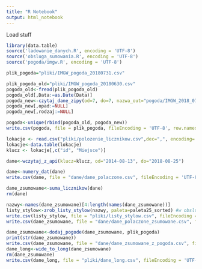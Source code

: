 ```yaml
---
title: "R Notebook"
output: html_notebook
---
```


Load stuff

```r
library(data.table)
source('ladowanie_danych.R', encoding = 'UTF-8')
source('obsluga_sumowania.R', encoding = 'UTF-8')
source('pogoda/imgw.R', encoding = 'UTF-8')
```

```r
plik_pogoda="pliki/IMGW_pogoda_20180731.csv"
```

```r
plik_pogoda_old="pliki/IMGW_pogoda_20180630.csv"
pogoda_old<-fread(plik_pogoda_old)
pogoda_old[,Data:=as.Date(Data)]
pogoda_new<-czytaj_dane_zipy(od=7, do=7, nazwa_out="pogoda/IMGW_2018_07.csv")
pogoda_new[,opad:=NULL]
pogoda_new[,rodzaj:=NULL]

pogoda<-unique(rbind(pogoda_old, pogoda_new))
write.csv(pogoda, file = plik_pogoda, fileEncoding = 'UTF-8', row.names = F)

```



```r
lokacje <- read.csv("pliki/polozenie_licznikow.csv",dec=",", encoding='UTF-8')
lokacje<-data.table(lokacje)
klucz <- lokacje[,c("id", "Miejsce")]

dane<-wczytaj_z_api(klucz=klucz, od="2014-08-13", do="2018-08-25")

```

```r
dane<-numery_dat(dane)
write.csv(dane, file = "dane/dane_polaczone.csv", fileEncoding = 'UTF-8')

dane_zsumowane<-suma_licznikow(dane)
rm(dane)
```

```r
nazwy<-names(dane_zsumowane)[4:length(names(dane_zsumowane))]
listy_stylow<-zrob_listy_stylow(nazwy, paleta=paleta25_sorted) #w obsluga_sumowania
write.csv(listy_stylow, file = "pliki/listy_stylow.csv", fileEncoding = 'UTF-8', row.names = F)
write.csv(dane_zsumowane, file = "dane/dane_polaczone_zsumowane.csv", fileEncoding = 'UTF-8')

```

```r
dane_zsumowane<-dodaj_pogode(dane_zsumowane, plik_pogoda)
print(str(dane_zsumowane))
write.csv(dane_zsumowane, file = "dane/dane_zsumowane_z_pogoda.csv", fileEncoding = 'UTF-8')
dane_long<-wide_to_long(dane_zsumowane)
rm(dane_zsumowane)
write.csv(dane_long, file = "pliki/dane_long.csv", fileEncoding = 'UTF-8')
```
